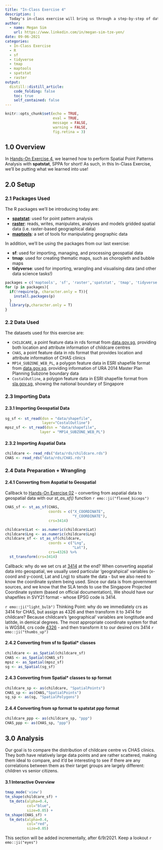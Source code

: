 ```yaml
---
title: "In-Class Exercise 4"
description: |
  Today's in-class exercise will bring us through a step-by-step of data preparation + wrangling, as well as letting us test out the different functions we're learned for analysis so far `r emo::ji("heart")`
author:
  - name: Megan Sim
    url: https://www.linkedin.com/in/megan-sim-tze-yen/
date: 09-06-2021
categories:
  - In-Class Exercise
  - R
  - sf
  - tidyverse
  - tmap
  - maptools
  - spatstat
  - raster
output:
  distill::distill_article:
    code_folding: false
    toc: true
    self_contained: false
---
```



```r
knitr::opts_chunk$set(echo = TRUE, 
                      eval = TRUE,
                      message = FALSE,
                      warning = FALSE,
                      fig.retina = 3)
```

## 1.0 Overview
In [Hands-On Exercise 4](https://is415-msty.netlify.app/posts/2021-09-05-hands-on-exercise-4/), we learned how to perform Spatial Point Patterns Analysis with **spatstat**, SPPA for short! As such, in this In-Class Exercise, we'll be putting what we learned into use!

## 2.0 Setup

### 2.1 Packages Used
The R packages we'll be introducing today are:

- [**spatstat**](https://spatstat.org/): used for point pattern analysis
- [**raster**](https://cran.r-project.org/web/packages/raster/): reads, writes, manipulates, analyses and models gridded spatial data (i.e. raster-based geographical data)
- [**maptools**](https://cran.r-project.org/web/packages/maptools/index.html): a set of tools for manipulating geographic data

In addition, we'll be using the packages from our last exercise:

- **sf**: used for importing, managing, and processing geospatial data
- **tmap**: used for creating thematic maps, such as choropleth and bubble maps
- **tidyverse**: used for importing, wrangling and visualising data (and other data science tasks!)

```r
packages = c('maptools', 'sf', 'raster','spatstat', 'tmap', 'tidyverse')
for (p in packages){
  if(!require(p, character.only = T)){
    install.packages(p)
  }
  library(p,character.only = T)
}
```

### 2.2 Data Used
The datasets used for this exercise are:

- `CHILDCARE`, a point feature data in rds format from [data.gov.sg](https://data.gov.sg/), providing both location and attribute information of childcare centres
- `CHAS`, a point feature data in rds format that provides location and attribute information of CHAS clinics
- `MP14_SUBZONE_WEB_PL`, a polygon feature data in ESRI shapefile format from [data.gov.sg](https://data.gov.sg/), providing information of URA 2014 Master Plan Planning Subzone boundary data 
- `CostalOutline`, a polygon feature data in ESRI shapefile format  from [sla.gov.sg](https://www.sla.gov.sg/), showing the national boundary of Singapore

### 2.3 Importing Data
#### 2.3.1 Importing Geospatial Data

```r
sg_sf <- st_read(dsn = "data/shapefile", 
                 layer="CostalOutline")
mpsz_sf <- st_read(dsn = "data/shapefile", 
                layer = "MP14_SUBZONE_WEB_PL")
```

#### 2.3.2 Importing Aspatial Data

```r
childcare <- read_rds("data/rds/childcare.rds")
CHAS <- read_rds("data/rds/CHAS.rds")
```

### 2.4 Data Preparation + Wrangling
#### 2.4.1 Converting from Aspatial to Geospatial
Callback to [Hands-On Exercise 02](https://is415-msty.netlify.app/posts/2021-08-30-hands-on-exercise-2/) - converting from aspatial data to geospatial data with our *st_as_sf()* function `r emo::ji("flexed_biceps")` 

```r
CHAS_sf <- st_as_sf(CHAS,
                    coords = c("X_COORDINATE",
                               "Y_COORDINATE"),
                    crs=3414)
```

```r
childcare$Lat <- as.numeric(childcare$Lat)
childcare$Lng <- as.numeric(childcare$Lng)
childcare_sf <- st_as_sf(childcare,
                    coords = c("Lng",
                               "Lat"),
                    crs=4326) %>%
  st_transform(crs=3414)
```

Callback: why do we set crs at [3414](https://epsg.io/3414) at the end? When converting aspatial data into geospatial, we usually used particular 'geograhpical' variables (x-coord and y-coord, Lat and Lng) to situate the data - but we also need to know the coordinate system being used. Since our data is from government sources, and we know that the SLA tends to use the Singapore Projected Coordinate system (based on official documentation), We should have our shapefiles in SVY21 format - whose EPSG code is 3414. 

`r emo::ji("light_bulb")` Thinking Point: why do we immediately crs as 3414 for CHAS, but assign as 4326 and then transform it to 3414 for childcare? Because childcare's 'geographical' variables are longtitude and latitde, in demical degrees. The most appropriate coordinate system for that is WGS84, crs code [4326](https://epsg.io/4326) - and then transform it to our desired crs 3414 `r emo::ji("thumbs_up")` 

#### 2.4.2 Converting from sf to Spatial* classes

```r
childcare <- as_Spatial(childcare_sf)
CHAS <- as_Spatial(CHAS_sf)
mpsz <- as_Spatial(mpsz_sf)
sg <- as_Spatial(sg_sf)
```

#### 2.4.3 Converting from Spatial* classes to sp format

```r
childcare_sp <- as(childcare, "SpatialPoints")
CHAS_sp <- as(CHAS,"SpatialPoints")
sg_sp <- as(sg, "SpatialPolygons")
```

#### 2.4.4 Converting from sp format to spatstat ppp format

```r
childcare_ppp <- as(childcare_sp, "ppp")
CHAS_ppp <- as(CHAS_sp, "ppp")
```

## 3.0 Analysis
Our goal is to compare the distribution of childcare centre vs CHAS clinics. They both have relatively large data points and are rather scattered, making them ideal to compare, and it'd be interesting to see if there are any correlations between them as their target groups are largely different: children vs senior citizens.

#### 3.1 Interactive Overview
```r
tmap_mode('view')
tm_shape(childcare_sf) +
  tm_dots(alpha=0.4,
          col="blue",
          size=0.05) +
tm_shape(CHAS_sf) +
  tm_dots(alpha=0.4,
          col="red",
          size=0.05)
```

This section will be added incrementally, after 6/9/2021. Keep a lookout `r emo::ji("eyes")` 

